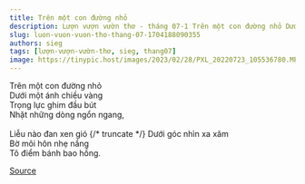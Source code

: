 ```yaml
---
title: Trên một con đường nhỏ
description: Lượn vượn vườn thơ - tháng 07-1 Trên một con đường nhỏ Dưới một ánh chiều vàng
slug: luon-vuon-vuon-tho-thang-07-1704188090355
authors: sieg
tags: [lượn-vượn-vườn-thơ, sieg, thang07]
image: https://tinypic.host/images/2023/02/28/PXL_20220723_105536780.MP_2.th.jpg
---
```


Trên một con đường nhỏ\
Dưới một ánh chiều vàng\
Trọng lực ghim đầu bút\
Nhặt những dòng ngổn ngang,\
\
Liễu nào đan xen gió
{/* truncate */}
Dưới góc nhìn xa xăm\
Bờ môi hôn nhẹ nắng\
Tô điểm bánh bao hồng.

[Source](https://www.facebook.com/ape.poem/posts/pfbid0oGq9H3qBu3KcNX6utYKum9FGgUqkqMJywhdFgfPmR5oioD2jBcSrrxxaaSJhJg4cl)
